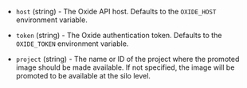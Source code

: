 <!-- Code generated from the comments of the Config struct in component/post-processor/image-promote/config.go; DO NOT EDIT MANUALLY -->

- `host` (string) - The Oxide API host. Defaults to the `OXIDE_HOST` environment variable.

- `token` (string) - The Oxide authentication token. Defaults to the `OXIDE_TOKEN` environment variable.

- `project` (string) - The name or ID of the project where the promoted image should be made available.
  If not specified, the image will be promoted to be available at the silo level.

<!-- End of code generated from the comments of the Config struct in component/post-processor/image-promote/config.go; -->
